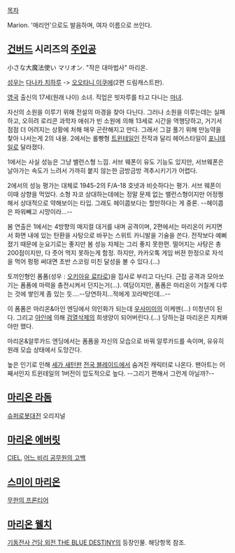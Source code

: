 [[목차]]

Marion.
'매리언'으로도 발음하며, 여자 이름으로 쓰인다.

== [[건버드]] 시리즈의 [[주인공]] ==
小さな大魔法使い マリオン. "작은 대마법사" 마리온.

[[성우]]는 [[다나카 치하루]] -> [[오오타니 이쿠에]](2편 드림캐스트판).

[[영국]] 출신의 17세(원래 나이) 소녀. 직업은 빗자루를 타고 다니는 [[마녀]].

자신의 소원을 이루기 위해 전설의 마경을 찾아 다닌다. 그러나 소원을 이루는데는 실패하고, 오히려 로리콘 과학자 애쉬가 빈 소원에 의해 13세로 시간을 역행당하고, 거기서 점점 더 어려지는 상황에 처해 매우 곤란해지고 만다. 그래서 그걸 풀기 위해 만능약을 찾아 나서는게 2의 내용. 2에서는 롤빵형 [[트윈테일]]인 전작과 달리 헤어스타일이 [[포니테일]]로 달라졌다.

1에서는 사실 성능은 그냥 밸런스형 느낌. 서브 웨폰이 유도 기능도 있지만, 서브웨폰은 날아가는 속도가 느려서 가까히 붙지 않는한 금방금방 격추시키기가 어렵다.

2에서의 성능 평가는 대체로 1945-2의 F/A-18 호넷과 비슷하다는 평가. 서브 웨폰이 이때 상향을 먹었다. 소형 자코 상대하는데에는 정말 문제 없는 밸런스형이지만 어정쩡해서 상대적으로 약해보이는 타입. 그래도 헤이콥보다는 할만하다는 게 중론. --헤이콥은 파워빼고 시망이라...--

봄 연출은 1에서는 4방향의 매지컬 대거를 내며 공격이며, 2편에서는 마리온이 커지면서 화면 내에 있는 탄환을 사탕으로 바꾸는 스위트 카니발을 기술을 쓴다. 전작보다 예뻐졌기 때문에 눈요기로는 좋지만 봄 성능 자체는 그리 좋지 못한편. 떨어지는 사탕은 총 200점이지만, 다 줏어 먹지 못하는게 함정. 하지만, 카카오톡 게임 버젼 한정으로 자석을 먹어 펑펑 써대면 초반 스코링 미친 달성을 볼 수 있다.(...)

토끼인형인 폼폼(성우 : [[오키아유 료타로]])을 집사로 부리고 다닌다. 근접 공격과 모아쏘기는 폼폼에 마력을 충전시켜서 던지는거(...). 여담이지만, 폼폼은 마리온이 거칠게 다루는 것에 쌓인게 좀 있는 듯....--당연하지...적에게 꼬라박인데...--

이 폼폼은 마리온&아인 엔딩에서 의인화가 되는데 [[우사미미]]의 이케멘(...) 미청년이 된다. 그리고 [[아인]]에 의해 [[검열삭제]]의 희생양이 되어버린다.(...) 당하는걸 마리온은 지켜봐야만 했다.

마리온&알루카드 엔딩에서는 폼폼을 자신의 모습으로 바꿔 알루카드를 속이며, 유유히 원래 모습 상태에서 도망간다.

높은 인기로 인해 [[세가 새턴]]판 [[전국 블레이드]]에서 숨겨진 캐릭터로 나온다.
팬아트는 어째서인지 트윈테일의 1버전이 압도적으로 높다. --그리기 편해서 그런게 아닐까?--
== [[마리온 라돔]] ==
[[슈퍼로봇대전]] 오리지널
== [[마리온 에버릿]] ==
[[CIEL]], [[어느 비리 공무원의 고백]]
== [[스미이 마리온]] ==
[[무한의 프론티어]]
== [[마리온 웰치]] ==
[[기동전사 건담 외전 THE BLUE DESTINY]]의 등장인물. 해당항목 참조.
